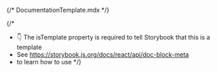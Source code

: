 {/* DocumentationTemplate.mdx */}


{/* 
  * 👇 The isTemplate property is required to tell Storybook that this is a template
  * See https://storybook.js.org/docs/react/api/doc-block-meta
  * to learn how to use
*/}

<Meta isTemplate />

<Title />

<Subtitle />

<Source code="import {LuiButton} from '@lui-ui/lui-vue'" />

<Description />

<Stories />

## Props

The component accepts the following inputs (props):

<ArgTypes />